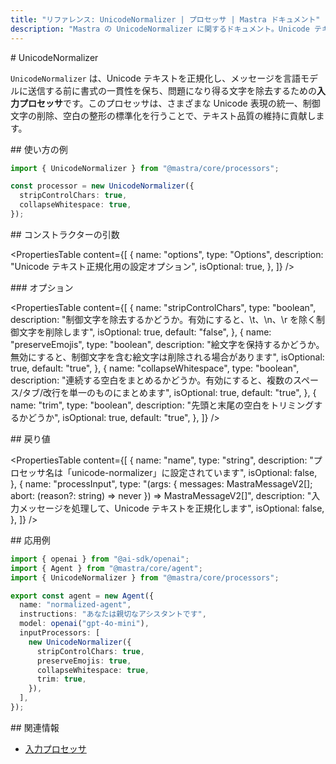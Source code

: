 ```yaml
---
title: "リファレンス: UnicodeNormalizer | プロセッサ | Mastra ドキュメント"
description: "Mastra の UnicodeNormalizer に関するドキュメント。Unicode テキストを正規化し、表記を一貫させ、問題の原因となり得る文字を除去します。"
---
```


<div id="unicodenormalizer">
  # UnicodeNormalizer
</div>

`UnicodeNormalizer` は、Unicode テキストを正規化し、メッセージを言語モデルに送信する前に書式の一貫性を保ち、問題になり得る文字を除去するための**入力プロセッサ**です。このプロセッサは、さまざまな Unicode 表現の統一、制御文字の削除、空白の整形の標準化を行うことで、テキスト品質の維持に貢献します。

<div id="usage-example">
  ## 使い方の例
</div>

```typescript copy
import { UnicodeNormalizer } from "@mastra/core/processors";

const processor = new UnicodeNormalizer({
  stripControlChars: true,
  collapseWhitespace: true,
});
```


<div id="constructor-parameters">
  ## コンストラクターの引数
</div>

<PropertiesTable
  content={[
    {
      name: "options",
      type: "Options",
      description: "Unicode テキスト正規化用の設定オプション",
      isOptional: true,
    },
  ]}
/>

<div id="options">
  ### オプション
</div>

<PropertiesTable
  content={[
    {
      name: "stripControlChars",
      type: "boolean",
      description:
        "制御文字を除去するかどうか。有効にすると、\t、\n、\r を除く制御文字を削除します",
      isOptional: true,
      default: "false",
    },
    {
      name: "preserveEmojis",
      type: "boolean",
      description:
        "絵文字を保持するかどうか。無効にすると、制御文字を含む絵文字は削除される場合があります",
      isOptional: true,
      default: "true",
    },
    {
      name: "collapseWhitespace",
      type: "boolean",
      description:
        "連続する空白をまとめるかどうか。有効にすると、複数のスペース/タブ/改行を単一のものにまとめます",
      isOptional: true,
      default: "true",
    },
    {
      name: "trim",
      type: "boolean",
      description: "先頭と末尾の空白をトリミングするかどうか",
      isOptional: true,
      default: "true",
    },
  ]}
/>

<div id="returns">
  ## 戻り値
</div>

<PropertiesTable
  content={[
    {
      name: "name",
      type: "string",
      description: "プロセッサ名は「unicode-normalizer」に設定されています",
      isOptional: false,
    },
    {
      name: "processInput",
      type: "(args: { messages: MastraMessageV2[]; abort: (reason?: string) => never }) => MastraMessageV2[]",
      description: "入力メッセージを処理して、Unicode テキストを正規化します",
      isOptional: false,
    },
  ]}
/>

<div id="extended-usage-example">
  ## 応用例
</div>

```typescript title="src/mastra/agents/normalized-agent.ts" showLineNumbers copy
import { openai } from "@ai-sdk/openai";
import { Agent } from "@mastra/core/agent";
import { UnicodeNormalizer } from "@mastra/core/processors";

export const agent = new Agent({
  name: "normalized-agent",
  instructions: "あなたは親切なアシスタントです",
  model: openai("gpt-4o-mini"),
  inputProcessors: [
    new UnicodeNormalizer({
      stripControlChars: true,
      preserveEmojis: true,
      collapseWhitespace: true,
      trim: true,
    }),
  ],
});
```


<div id="related">
  ## 関連情報
</div>

- [入力プロセッサ](/docs/agents/guardrails)